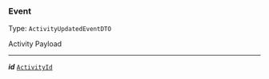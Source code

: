 


### Event

Type: `ActivityUpdatedEventDTO`

Activity Payload



---

***id*** [`ActivityId`](#activityid)
